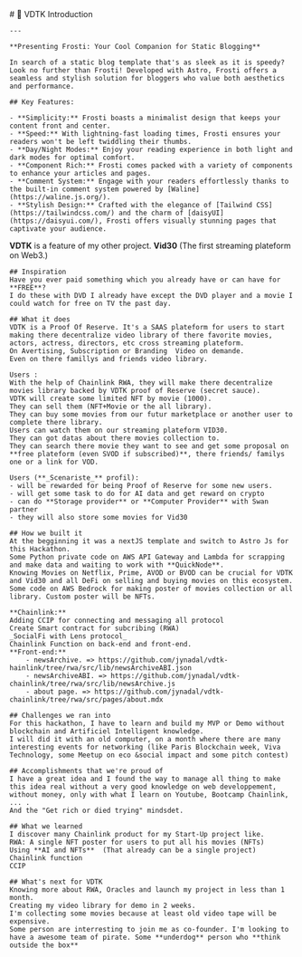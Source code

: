 
<BaseLayout PageID="home">
  <BaseCard title="home">
    <TopBar />
  </BaseCard>

  <BaseCard title="home" image="/warehouse.jpg">
    # 🧊 VDTK Introduction

    ---

    **Presenting Frosti: Your Cool Companion for Static Blogging**

    In search of a static blog template that's as sleek as it is speedy? Look no further than Frosti! Developed with Astro, Frosti offers a seamless and stylish solution for bloggers who value both aesthetics and performance.

    ## Key Features:

    - **Simplicity:** Frosti boasts a minimalist design that keeps your content front and center.
    - **Speed:** With lightning-fast loading times, Frosti ensures your readers won't be left twiddling their thumbs.
    - **Day/Night Modes:** Enjoy your reading experience in both light and dark modes for optimal comfort.
    - **Component Rich:** Frosti comes packed with a variety of components to enhance your articles and pages.
    - **Comment System:** Engage with your readers effortlessly thanks to the built-in comment system powered by [Waline](https://waline.js.org/).
    - **Stylish Design:** Crafted with the elegance of [Tailwind CSS](https://tailwindcss.com/) and the charm of [daisyUI](https://daisyui.com/), Frosti offers visually stunning pages that captivate your audience.

**VDTK** is a feature of my other project. **Vid30** (The first streaming plateform on Web3.)

    ## Inspiration
    Have you ever paid something which you already have or can have for **FREE**?
    I do these with DVD I already have except the DVD player and a movie I could watch for free on TV the past day.

    ## What it does
    VDTK is a Proof Of Reserve. It's a SAAS plateform for users to start making there decentralize video library of there favorite movies, actors, actress, directors, etc cross streaming plateform.
    On Avertising, Subscription or Branding  Video on demande.
    Even on there famillys and friends video library.

    Users :
    With the help of Chainlink RWA, they will make there decentralize movies library backed by VDTK proof of Reserve (secret sauce).
    VDTK will create some limited NFT by movie (1000).
    They can sell them (NFT+Movie or the all library).
    They can buy some movies from our futur marketplace or another user to complete there library.
    Users can watch them on our streaming plateform VID30.
    They can got datas about there movies collection to.
    They can search there movie they want to see and get some proposal on **free plateform (even SVOD if subscribed)**, there friends/ familys one or a link for VOD.

    Users (**_Scenariste_** profil):
    - will be rewarded for being Proof of Reserve for some new users.
    - will get some task to do for AI data and get reward on crypto
    - can do **Storage provider** or **Computer Provider** with Swan partner
    - they will also store some movies for Vid30

    ## How we built it
    At the begginning it was a nextJS template and switch to Astro Js for this Hackathon.
    Some Python private code on AWS API Gateway and Lambda for scrapping and make data and waiting to work with **QuickNode**.
    Knowing Movies on Netflix, Prime, AVOD or BVOD can be crucial for VDTK and Vid30 and all DeFi on selling and buying movies on this ecosystem.
    Some code on AWS Bedrock for making poster of movies collection or all library. Custom poster will be NFTs.

    **Chainlink:**
    Adding CCIP for connecting and messaging all protocol
    Create Smart contract for subcribing (RWA)
    _SocialFi with Lens protocol_
    Chainlink Function on back-end and front-end.
    **Front-end:**
        - newsArchive. => https://github.com/jynadal/vdtk-hainlink/tree/rwa/src/lib/newsArchiveABI.json
        - newsArchiveABI. => https://github.com/jynadal/vdtk-chainlink/tree/rwa/src/lib/newsArchive.js
        - about page. => https://github.com/jynadal/vdtk-chainlink/tree/rwa/src/pages/about.mdx

    ## Challenges we ran into
    For this hackathon, I have to learn and build my MVP or Demo without blockchain and Artificiel Intelligent knowledge.
    I will did it with an old computer, on a month where there are many interesting events for networking (like Paris Blockchain week, Viva Technology, some Meetup on eco &social impact and some pitch contest)

    ## Accomplishments that we're proud of
    I have a great idea and I found the way to manage all thing to make this idea real without a very good knowledge on web developpement, without money, only with what I learn on Youtube, Bootcamp Chainlink, ... .
    And the "Get rich or died trying" mindsdet.

    ## What we learned
    I discover many Chainlink product for my Start-Up project like.
    RWA: A single NFT poster for users to put all his movies (NFTs)
    Using **AI and NFTs**  (That already can be a single project)
    Chainlink function
    CCIP

    ## What's next for VDTK
    Knowing more about RWA, Oracles and launch my project in less than 1 month.
    Creating my video library for demo in 2 weeks.
    I'm collecting some movies because at least old video tape will be expensive.
    Some person are interresting to join me as co-founder. I'm looking to have a awesome team of pirate. Some **underdog** person who **think outside the box**

  </BaseCard>
</BaseLayout>
